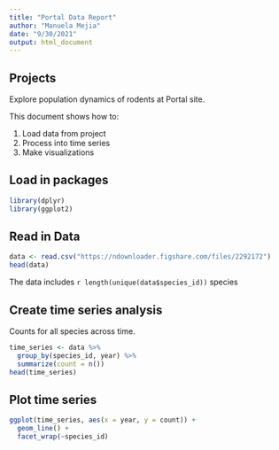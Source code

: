 ```yaml
---
title: "Portal Data Report"
author: "Manuela Mejia"
date: "9/30/2021"
output: html_document
---
```



## Projects

Explore population dynamics of rodents at Portal site.

This document shows how to:

1. Load data from project
2. Process into time series
3. Make visualizations

## Load in packages

```r
library(dplyr)
library(ggplot2)
```

## Read in Data

```r
data <- read.csv("https://ndownloader.figshare.com/files/2292172")
head(data)
```

The data includes `r length(unique(data$species_id))` species

## Create time series analysis
Counts for all species across time.
```r
time_series <- data %>%
  group_by(species_id, year) %>%
  summarize(count = n())
head(time_series)
```
## Plot time series
```r
ggplot(time_series, aes(x = year, y = count)) +
  geom_line() +
  facet_wrap(~species_id)
```
